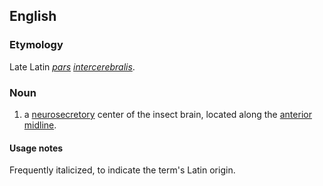 ==English==

===Etymology===

Late Latin ''[[pars]] [[intercerebralis]]''.

===Noun===
{{en-noun|-}}

# {{entomology}} a [[neurosecretory]] center of the insect brain, located along the [[anterior]] [[midline]].

====Usage notes====

Frequently italicized, to indicate the term's Latin origin.
